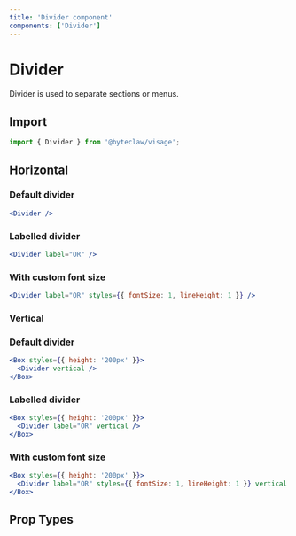 ```yaml
---
title: 'Divider component'
components: ['Divider']
---
```


# Divider

Divider is used to separate sections or menus.

## Import

```js transpile=false
import { Divider } from '@byteclaw/visage';
```

## Horizontal

### Default divider

```jsx live
<Divider />
```

### Labelled divider

```jsx live
<Divider label="OR" />
```

### With custom font size

```jsx live
<Divider label="OR" styles={{ fontSize: 1, lineHeight: 1 }} />
```

### Vertical

### Default divider

```jsx live
<Box styles={{ height: '200px' }}>
  <Divider vertical />
</Box>
```

### Labelled divider

```jsx live
<Box styles={{ height: '200px' }}>
  <Divider label="OR" vertical />
</Box>
```

### With custom font size

```jsx live
<Box styles={{ height: '200px' }}>
  <Divider label="OR" styles={{ fontSize: 1, lineHeight: 1 }} vertical />
</Box>
```

## Prop Types

<PropTypes component="Divider" />
